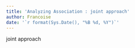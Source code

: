 ```yaml
---
title: 'Analyzing Association : joint approach'
author: Francoise
date: '`r format(Sys.Date(), "%B %d, %Y")`'
---
```


joint approach
